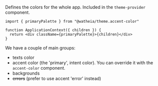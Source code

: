 Defines the colors for the whole app. Included in the `theme-provider` component.

```tsx
import { primaryPalette } from "@watheia/theme.accent-color"

function ApplicationContext({ children }) {
  return <div className={primaryPalette}>{children}</div>
}
```

We have a couple of main groups:

- texts color
- accent color (the 'primary', intent color). You can override it with the `accent-color`
  component.
- backgrounds
- ~~errors~~ (prefer to use accent 'error' instead)
